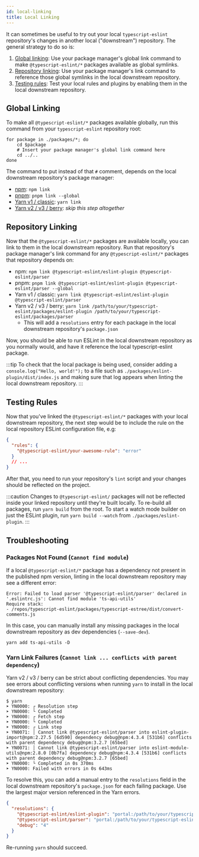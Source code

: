 ```yaml
---
id: local-linking
title: Local Linking
---
```


It can sometimes be useful to try out your local `typescript-eslint` repository's changes in another local ("downstream") repository.
The general strategy to do so is:

1. [Global linking](#global-linking): Use your package manager's global link command to make `@typescript-eslint/*` packages available as global symlinks.
2. [Repository linking](#repository-linking): Use your package manager's link command to reference those global symlinks in the local downstream repository.
3. [Testing rules](#testing-rules): Test your local rules and plugins by enabling them in the local downstream repository.

## Global Linking

To make all `@typescript-eslint/*` packages available globally, run this command from your `typescript-eslint` repository root:

```shell
for package in ./packages/*; do
    cd $package
    # Insert your package manager's global link command here
    cd ../..
done
```

The command to put instead of that `#` comment, depends on the local downstream repository's package manager:

- [npm](https://docs.npmjs.com/cli/v9/commands/npm-link 'npm link docs'): `npm link`
- [pnpm](https://pnpm.io/cli/link 'pnpm link docs'): `pnpm link --global`
- [Yarn v1 / classic](https://classic.yarnpkg.com/lang/en/docs/cli/link/ 'Yarn v1 / classic docs'): `yarn link`
- [Yarn v2 / v3 / berry](https://yarnpkg.com/cli/link 'Yarn v2 / v3 / berry docs'): _skip this step altogether_

## Repository Linking

Now that the `@typescript-eslint/*` packages are available locally, you can link to them in the local downstream repository.
Run that repository's package manager's link command for any `@typescript-eslint/*` packages that repository depends on:

- npm: `npm link @typescript-eslint/eslint-plugin @typescript-eslint/parser`
- pnpm: `pnpm link @typescript-eslint/eslint-plugin @typescript-eslint/parser --global`
- Yarn v1 / classic: `yarn link @typescript-eslint/eslint-plugin @typescript-eslint/parser`
- Yarn v2 / v3 / berry: `yarn link /path/to/your/typescript-eslint/packages/eslint-plugin /path/to/your/typescript-eslint/packages/parser`
  - This will add a `resolutions` entry for each package in the local downstream repository's `package.json`

Now, you should be able to run ESLint in the local downstream repository as you normally would, and have it reference the local typescript-eslint package.

:::tip
To check that the local package is being used, consider adding a `console.log("Hello, world!");` to a file such as `./packages/eslint-plugin/dist/index.js` and making sure that log appears when linting the local downstream repository.
:::

## Testing Rules

Now that you've linked the `@typescript-eslint/*` packages with your local downstream repository, the next step would be to include the rule on the local repository ESLint configuration file, e.g:

```json title=".eslintrc.json"
{
  "rules": {
    "@typescript-eslint/your-awesome-rule": "error"
  }
  // ...
}
```

After that, you need to run your repository's `lint` script and your changes should be reflected on the project.

:::caution
Changes to `@typescript-eslint/` packages will not be reflected inside your linked repository until they're built locally.
To re-build all packages, run `yarn build` from the root.
To start a watch mode builder on just the ESLint plugin, run `yarn build --watch` from `./packages/eslint-plugin`.
:::

## Troubleshooting

### Packages Not Found (`Cannot find module`)

If a local `@typescript-eslint/*` package has a dependency not present in the published npm version, linting in the local downstream repository may see a different error:

```plaintext
Error: Failed to load parser '@typescript-eslint/parser' declared in '.eslintrc.js': Cannot find module 'ts-api-utils'
Require stack:
- /repos/typescript-eslint/packages/typescript-estree/dist/convert-comments.js
```

In this case, you can manually install any missing packages in the local downstream repository as dev dependencies (`--save-dev`).

```shell
yarn add ts-api-utils -D
```

### Yarn Link Failures (`Cannot link ... conflicts with parent dependency`)

Yarn v2 / v3 / berry can be strict about conflicting dependencies.
You may see errors about conflicting versions when running `yarn` to install in the local downstream repository:

```plaintext
$ yarn
➤ YN0000: ┌ Resolution step
➤ YN0000: └ Completed
➤ YN0000: ┌ Fetch step
➤ YN0000: └ Completed
➤ YN0000: ┌ Link step
➤ YN0071: │ Cannot link @typescript-eslint/parser into eslint-plugin-import@npm:2.27.5 [6d590] dependency debug@npm:4.3.4 [531b6] conflicts with parent dependency debug@npm:3.2.7 [65bed]
➤ YN0071: │ Cannot link @typescript-eslint/parser into eslint-module-utils@npm:2.8.0 [0b7fa] dependency debug@npm:4.3.4 [531b6] conflicts with parent dependency debug@npm:3.2.7 [65bed]
➤ YN0000: └ Completed in 0s 370ms
➤ YN0000: Failed with errors in 0s 643ms
```

To resolve this, you can add a manual entry to the `resolutions` field in the local downstream repository's `package.json` for each failing package.
Use the largest major version referenced in the Yarn errors.

```json
{
  "resolutions": {
    "@typescript-eslint/eslint-plugin": "portal:/path/to/your/typescript-eslint/packages/eslint-plugin",
    "@typescript-eslint/parser": "portal:/path/to/your/typescript-eslint/packages/parser",
    "debug": "4"
  }
}
```

Re-running `yarn` should succeed.
